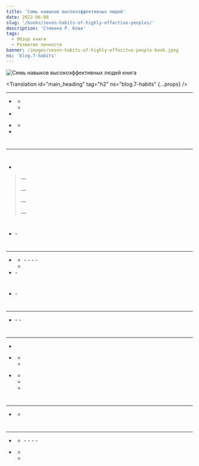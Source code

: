 ```yaml
---
title: 'Семь навыков высокоэффективных людей'
date: 2022-06-08
slug: '/books/seven-habits-of-highly-effective-peoples/'
description: 'Стивена Р. Кови'
tags:
  - Обзор книги
  - Развитие личности
banner: /images/seven-habits-of-highly-effecitve-people-book.jpeg
ns: 'blog.7-habits'
---
```


<div className="image-container">
  <div className="image_item">
    <img
      alt="Семь навыков высокоэффективных людей книга"
      src="/images/seven-habits-of-highly-effecitve-people-book.jpeg"
    />
  </div>
</div>

<style jsx>{`
  .image-container {
    width: 300px;
    height: 300px;
    margin: auto;
    position: relative;
    margin-bottom: 200px;
    text-align: center;
  }
  .image-container img {
    margin-top: 0.5rem;
    max-width: 100%;
    max-height: 100%;
  }
`}</style>

<Translation id="main_heading" tag="h2" ns="blog.7-habits" {...props} />

<Translation id="main_description" tag="p" ns="blog.7-habits" />

<Translation id="key_points" tag="h3" ns="blog.7-habits" />

<Translation id="key_points_sum" tag="p" ns="blog.7-habits" />

<Translation
  id="key_points_note"
  tag="strong"
  wrapperTag="p"
  ns="blog.7-habits"
/>

<Translation id="proactivity_heading" tag="h5" ns="blog.7-habits" />

---

- <Translation
    id="proactivity_paragraph1"
    tag="strong"
    wrapperTag="p"
    ns="blog.7-habits"
  />

  - <Translation id="proactivity_subItem1" ns="blog.7-habits" />
  - <Translation id="proactivity_subItem2" ns="blog.7-habits" />

- <Translation id="personality_reflection" tag="p" ns="blog.7-habits" />

- <Translation
    id="proactive_approach"
    tag="strong"
    wrapperTag="p"
    ns="blog.7-habits"
  />

  - <Translation id="proactive_subItem" tag="li" ns="blog.7-habits" />

- <Translation id="financial_success" tag="p" ns="blog.7-habits" />

#

<Translation id="result_visualization" tag="h5" ns="blog.7-habits" />

---

#

- <Translation id="goal_text" tag="strong" ns="blog.7-habits" />

> — <Translation id="question_text" ns="blog.7-habits" />
>
> — <Translation id="alice_phrase" ns="blog.7-habits" />
>
> — <Translation id="cat_phrase" ns="blog.7-habits" />
>
> — <Translation id="alice_in_wonderland" ns="blog.7-habits" />

#

- <Translation id="visualization_applicable" ns="blog.7-habits" />
  - <Translation id="detailed_playout" ns="blog.7-habits" />

#

<Translation id="correct_prioritization" tag="h5" ns="blog.7-habits" />

---

- <Translation
    id="activity_factors"
    tag="strong"
    wrapperTag="p"
    ns="blog.7-habits"
  />

  - <Translation id="priority_order" ns="blog.7-habits" />
    - <Translation id="important_urgent" ns="blog.7-habits" />
    - <Translation id="important_not_urgent" ns="blog.7-habits" />
    - <Translation id="not_important_urgent" ns="blog.7-habits" />
    - <Translation id="not_important_not_urgent" ns="blog.7-habits" />

  - <Translation id="focus_on_important_not_urgent" ns="blog.7-habits" />

- <Translation id="delegation" tag="strong" wrapperTag="p" ns="blog.7-habits" />
  - <Translation id="delegation_benefits" ns="blog.7-habits" />

#

#

#

<Translation
  id="interdependence_skills"
  tag="strong"
  wrapperTag="p"
  ns="blog.7-habits"
/>

- <Translation id="interdependence_definition" ns="blog.7-habits" />
  - <Translation id="interdependence_choice" ns="blog.7-habits" />

#

<Translation id="mutual_gain" tag="h5" ns="blog.7-habits" />

---

- <Translation id="mutual_gain_description" tag="strong" ns="blog.7-habits" />
  - <Translation id="win_win_interaction" ns="blog.7-habits" />
  - <Translation id="success_without_others" ns="blog.7-habits" />

#

<Translation id="perception_of_the_world" tag="h5" ns="blog.7-habits" />

---

- <Translation
    id="perception_of_the_world_description"
    tag="p"
    ns="blog.7-habits"
  />

- <Translation
    id="understand_before_offering_solution"
    tag="strong"
    wrapperTag="p"
    ns="blog.7-habits"
  />

  - <Translation id="empathetic_listening_technique" ns="blog.7-habits" />
  - <Translation id="interrogation" ns="blog.7-habits" />

- <Translation
    id="essence_description"
    tag="strong"
    wrapperTag="p"
    ns="blog.7-habits"
  />
  - <Translation id="ethos" ns="blog.7-habits" />
  - <Translation id="pathos" ns="blog.7-habits" />
  - <Translation id="logos" ns="blog.7-habits" />

#

<Translation id="skill_of_effective_interaction" tag="h5" ns="blog.7-habits" />

---

- <Translation
    id="synergy_achieved_through_positive_teamwork"
    tag="strong"
    ns="blog.7-habits"
  />

  - <Translation
      id="synergistic_communication_values_differences"
      ns="blog.7-habits"
    />

#

<Translation
  id="continuous_self_renewal_and_improvement"
  tag="h5"
  ns="blog.7-habits"
/>

---

- <Translation
    id="skill_description"
    tag="strong"
    wrapperTag="p"
    ns="blog.7-habits"
  />

  - <Translation id="nature_components" ns="blog.7-habits" />
    - <Translation id="spiritual" ns="blog.7-habits" />
    - <Translation id="intellectual" ns="blog.7-habits" />
    - <Translation id="physical" ns="blog.7-habits" />
    - <Translation id="social_emotional" ns="blog.7-habits" />

- <Translation
    id="sustainable_life"
    tag="strong"
    wrapperTag="p"
    ns="blog.7-habits"
  />
  - <Translation id="focus_on_results" ns="blog.7-habits" />
  - <Translation id="focus_on_resources" ns="blog.7-habits" />

#

<Translation id="message" tag="h3" ns="blog.7-habits" />

<Translation id="experience_before" tag="p" ns="blog.7-habits" />

<Translation id="irresponsible_carefree" tag="p" ns="blog.7-habits" />

<Translation id="book_on_rereading_list" tag="p" ns="blog.7-habits" />

<Translation id="recommendation" tag="p" ns="blog.7-habits" />
